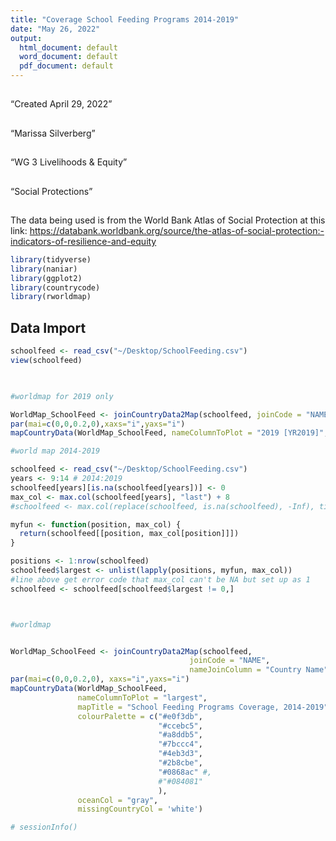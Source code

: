 ```yaml
---
title: "Coverage School Feeding Programs 2014-2019"
date: "May 26, 2022"
output:
  html_document: default
  word_document: default
  pdf_document: default
---
```


## 

"Created April 29, 2022"

## 

"Marissa Silverberg"

## 

"WG 3 Livelihoods & Equity"

## 

"Social Protections"

## 

The data being used is from the World Bank Atlas of Social Protection at this link: <https://databank.worldbank.org/source/the-atlas-of-social-protection:-indicators-of-resilience-and-equity>

```r
library(tidyverse)
library(naniar)
library(ggplot2)
library(countrycode)
library(rworldmap)
```

## Data Import

```r
schoolfeed <- read_csv("~/Desktop/SchoolFeeding.csv")
view(schoolfeed)

 
```

```r




#worldmap for 2019 only

WorldMap_SchoolFeed <- joinCountryData2Map(schoolfeed, joinCode = "NAME", nameJoinColumn = "Country Name")
par(mai=c(0,0,0.2,0),xaxs="i",yaxs="i")
mapCountryData(WorldMap_SchoolFeed, nameColumnToPlot = "2019 [YR2019]", mapTitle = "Social Protection Coverage, 2019", colourPalette = c("#e0f3db","#ccebc5","#a8ddb5","#7bccc4","#4eb3d3","#2b8cbe","#0868ac","#084081"), oceanCol = "gray", missingCountryCol = 'white') 

#world map 2014-2019

schoolfeed <- read_csv("~/Desktop/SchoolFeeding.csv")
years <- 9:14 # 2014:2019
schoolfeed[years][is.na(schoolfeed[years])] <- 0
max_col <- max.col(schoolfeed[years], "last") + 8
#schoolfeed <- max.col(replace(schoolfeed, is.na(schoolfeed), -Inf), ties.method="first")

myfun <- function(position, max_col) {
  return(schoolfeed[[position, max_col[position]]])
}

positions <- 1:nrow(schoolfeed)
schoolfeed$largest <- unlist(lapply(positions, myfun, max_col))
#line above get error code that max_col can't be NA but set up as 1
schoolfeed <- schoolfeed[schoolfeed$largest != 0,]



#worldmap


WorldMap_SchoolFeed <- joinCountryData2Map(schoolfeed, 
                                        joinCode = "NAME", 
                                        nameJoinColumn = "Country Name")
par(mai=c(0,0,0.2,0), xaxs="i",yaxs="i")
mapCountryData(WorldMap_SchoolFeed, 
               nameColumnToPlot = "largest", 
               mapTitle = "School Feeding Programs Coverage, 2014-2019", 
               colourPalette = c("#e0f3db",
                                 "#ccebc5",
                                 "#a8ddb5",
                                 "#7bccc4",
                                 "#4eb3d3",
                                 "#2b8cbe",
                                 "#0868ac" #,
                                 #"#084081"
                                 ), 
               oceanCol = "gray", 
               missingCountryCol = 'white') 


```

```r
# sessionInfo() 
```
